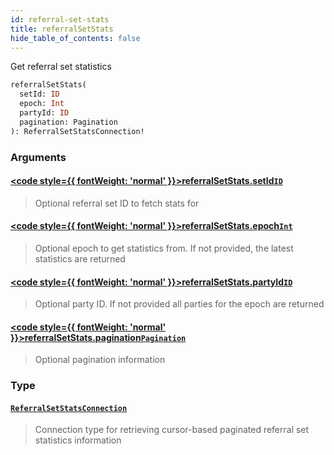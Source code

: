 ```yaml
---
id: referral-set-stats
title: referralSetStats
hide_table_of_contents: false
---
```








Get referral set statistics

```graphql
referralSetStats(
  setId: ID
  epoch: Int
  partyId: ID
  pagination: Pagination
): ReferralSetStatsConnection!
```


### Arguments

#### [<code style={{ fontWeight: 'normal' }}>referralSetStats.<b>setId</b></code>](#)<Bullet />[`ID`](/testnet/api/graphql/scalars/id) <Badge class="secondary" text="scalar"/>
> Optional referral set ID to fetch stats for
> 

#### [<code style={{ fontWeight: 'normal' }}>referralSetStats.<b>epoch</b></code>](#)<Bullet />[`Int`](/testnet/api/graphql/scalars/int) <Badge class="secondary" text="scalar"/>
> Optional epoch to get statistics from. If not provided, the latest statistics are returned
> 

#### [<code style={{ fontWeight: 'normal' }}>referralSetStats.<b>partyId</b></code>](#)<Bullet />[`ID`](/testnet/api/graphql/scalars/id) <Badge class="secondary" text="scalar"/>
> Optional party ID. If not provided all parties for the epoch are returned
> 

#### [<code style={{ fontWeight: 'normal' }}>referralSetStats.<b>pagination</b></code>](#)<Bullet />[`Pagination`](/testnet/api/graphql/inputs/pagination) <Badge class="secondary" text="input"/>
> Optional pagination information
> 

### Type

#### [`ReferralSetStatsConnection`](/testnet/api/graphql/objects/referral-set-stats-connection) <Badge class="secondary" text="object"/>
> Connection type for retrieving cursor-based paginated referral set statistics information
> 





